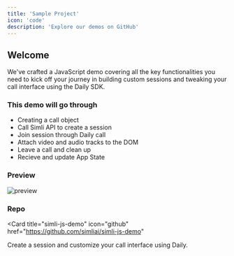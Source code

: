 ```yaml
---
title: 'Sample Project'
icon: 'code'
description: 'Explore our demos on GitHub'
---
```


## Welcome
We've crafted a JavaScript demo covering all the key functionalities you need to kick off your journey in building custom sessions and tweaking your call interface using the Daily SDK.

### This demo will go through
- Creating a call object
- Call Simli API to create a session
- Join session through Daily call
- Attach video and audio tracks to the DOM
- Leave a call and clean up
- Recieve and update App State

### Preview
![preview](/preview.gif)

### Repo 
<Card
  title="simli-js-demo"
  icon="github"
  href="https://github.com/simliai/simli-js-demo"
>
  Create a session and customize your call interface using Daily.
</Card>
